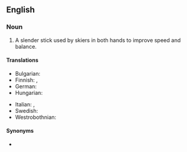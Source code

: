 ==English==
{{wikipedia}}

===Noun===
{{en-noun}}

# A slender stick used by skiers in both hands to improve speed and balance.

====Translations====
{{trans-top|a slender stick used by skiers}}
* Bulgarian: {{t|bg|щека|f}}
* Finnish: {{t+|fi|hiihtosauva}}, {{t+|fi|suksisauva}}
* German: {{t+|de|Skistock|m}}
* Hungarian: {{t|hu|síbot}}
{{trans-mid}}
* Italian: {{t|it|bastone da sci}}, {{t|it|racchetta da sci|f}}
* Swedish: {{t+|sv|skidstav|c}}
* Westrobothnian: {{t|gmq-bot|rännstav|m}}
{{trans-bottom}}

====Synonyms====
* {{l|en|ski stick}}